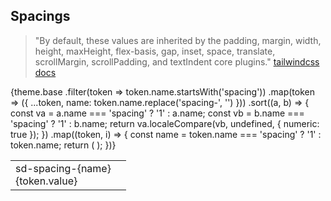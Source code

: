 
<Meta title="Packages/Tokens/Spacings" />

## Spacings

> "By default, these values are inherited by the padding, margin, width, height, maxHeight, flex-basis, gap, inset, space, translate, scrollMargin, scrollPadding, and textIndent core plugins." [tailwindcss docs](https://tailwindcss.com/docs/theme#theme-variable-namespaces)

<table>
  <tbody>
    {theme.base
      .filter(token => token.name.startsWith('spacing'))
      .map(token => ({ ...token, name: token.name.replace('spacing-', '') }))
      .sort((a, b) => {
        const va = a.name === 'spacing' ? '1' : a.name;
        const vb = b.name === 'spacing' ? '1' : b.name;
        return va.localeCompare(vb, undefined, { numeric: true });
      })
      .map((token, i) => {
        const name = token.name === 'spacing' ? '1' : token.name;
        return (
          <tr>
            <td>
              <div class="flex flex-col">
                <div class="font-bold">sd-spacing-{name}</div>
                <div>{token.value}</div>
              </div>
            </td>
            <td class="w-[calc(theme('spacing.40')+3rem)]">
              <div
                class={cx(
                  'bg-primary flex h-10',
                  {
                    '0': 'w-0',
                    '1': 'w-1',
                    '2': 'w-2',
                    '3': 'w-3',
                    '4': 'w-4',
                    '5': 'w-5',
                    '6': 'w-6',
                    '8': 'w-8',
                    '10': 'w-10',
                    '12': 'w-12',
                    '16': 'w-16',
                    '20': 'w-20',
                    '24': 'w-24',
                    '32': 'w-32',
                    '40': 'w-40',
                    '0.25': 'w-0.25',
                    '0.5': 'w-0.5',
                    '1.5': 'w-1.5',
                    auto: 'w-auto'
                  }[name]
                )}
              ></div>
            </td>
          </tr>
        );
      })}
  </tbody>
</table>
